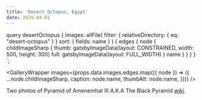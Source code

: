 ```yaml
---
title: 'Desert Octopus, Egypt'
date: 2020-04-01
---
```



  query desertOctopus {
    images: allFile(
      filter: { relativeDirectory: { eq: "desert-octopus" } }
      sort: { fields: name }
    ) {
      edges {
        node {
          childImageSharp {
            thumb: gatsbyImageData(layout: CONSTRAINED, width: 500, height: 300)
            full: gatsbyImageData(layout: FULL_WIDTH)
          }
          name
        }
      }
    }
  }
`;

<GalleryWrapper
  images={props.data.images.edges.map(({ node }) => ({
    ...node.childImageSharp,
    caption: node.name,
    thumbAlt: node.name,
  }))}
/>

Two photos of Pyramid of Amenemhat III A.K.A The Black Pyramid [wiki](<https://en.wikipedia.org/wiki/Pyramid_of_Amenemhat_III_(Dahshur)>).
